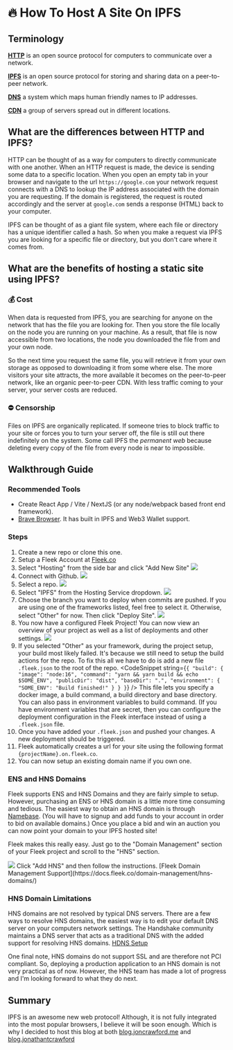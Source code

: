 


# 🔥 How To Host A Site On IPFS

## Terminology

**[HTTP](https://developer.mozilla.org/en-US/docs/Web/HTTP)** is an open source protocol for computers to communicate over a network.

**[IPFS](https://ipfs.io/)** is an open source protocol for storing and sharing data on a peer-to-peer network.

**[DNS](https://developer.mozilla.org/en-US/docs/Glossary/DNS)** a system which maps human friendly names to IP addresses.

**[CDN](https://developer.mozilla.org/en-US/docs/Glossary/CDN)** a group of servers spread out in different locations.

## What are the differences between HTTP and IPFS?

HTTP can be thought of as a way for computers to directly communicate with one another. When an HTTP request is made, the device is sending some data to a specific location.
When you open an empty tab in your browser and navigate to the url `https://google.com` your network request connects with a DNS to lookup the IP address associated with the domain you are requesting.
If the domain is registered, the request is routed accordingly and the server at `google.com` sends a response (HTML) back to your computer.

IPFS can be thought of as a giant file system, where each file or directory has a unique identifier called a hash. So when you make a request via IPFS you are looking for a specific file or directory, but you don't care where it comes from.

## What are the benefits of hosting a static site using IPFS?

### 💰 Cost

When data is requested from IPFS, you are searching for anyone on the network that has the file you are looking for.
Then you store the file locally on the node you are running on your machine.
As a result, that file is now accessible from two locations, the node you downloaded the file from and your own node.

So the next time you request the same file, you will retrieve it from your own storage as opposed to downloading it from some where else.
The more visitors your site attracts, the more available it becomes on the peer-to-peer network, like an organic peer-to-peer CDN.
With less traffic coming to your server, your server costs are reduced.

### ⛔️ Censorship

Files on IPFS are organically replicated. If someone tries to block traffic to your site or forces you to turn your server off, the file is still out there indefinitely on the system.
Some call IPFS the _permanent web_ because deleting every copy of the file from every node is near to impossible.

## Walkthrough Guide

### Recommended Tools

- Create React App / Vite / NextJS (or any node/webpack based front end framework).
- [Brave Browser](https://brave.com/). It has built in IPFS and Web3 Wallet support.

### Steps

1. Create a new repo or clone this one. <a href="https://github.com/jonathantcrawford/blog" target="_blank"><FontAwesomeIcon icon={faGithub}/></a>
2. Setup a Fleek Account at [Fleek.co](https://fleek.co/)
3. Select "Hosting" from the side bar and click "Add New Site"
   <img src={Screenshot_1URL} />
4. Connect with Github.
   <img src={Screenshot_2URL} />
5. Select a repo.
   <img src={Screenshot_3URL} />
6. Select "IPFS" from the Hosting Service dropdown.
   <img src={Screenshot_4URL} />
7. Choose the branch you want to deploy when commits are pushed.
   If you are using one of the frameworks listed, feel free to select it. Otherwise, select "Other" for now. Then click "Deploy Site".
   <img src={Screenshot_5URL} />
8. You now have a configured Fleek Project! You can now view an overview of your project as well as a list of deployments and other settings.
   <img src={Screenshot_6URL} />
9. If you selected "Other" as your framework, during the project setup, your build most likely failed. It's because we still need to setup the build actions for the repo.
   To fix this all we have to do is add a new file `.fleek.json` to the root of the repo.
   <CodeSnippet
     string={`{
    "build": {
        "image": "node:16",
        "command": "yarn && yarn build && echo $SOME_ENV",
        "publicDir": "dist",
        "baseDir": ".",
        "environment": {
            "SOME_ENV": "Build finished!"
        }
    }
}`}
   />
   This file lets you specify a docker image, a build command, a build directory
   and base directory. You can also pass in environment variables to build command.
   (If you have environment variables that are secret, then you can configure the
   deployment configuration in the Fleek interface instead of using a `.fleek.json`
   file.
10. Once you have added your `.fleek.json` and pushed your changes. A new deployment should be triggered.
11. Fleek automatically creates a url for your site using the following format `{projectName}.on.fleek.co`.
12. You can now setup an existing domain name if you own one.

### ENS and HNS Domains

Fleek supports ENS and HNS Domains and they are fairly simple to setup.
However, purchasing an ENS or HNS domain is a little more time consuming and tedious.
The easiest way to obtain an HNS domain is through [Namebase](https://www.namebase.io/).
(You will have to signup and add funds to your account in order to bid on available domains.)
Once you place a bid and win an auction you can now point your domain to your IPFS hosted site!

Fleek makes this really easy. Just go to the "Domain Management" section of your Fleek project and scroll to the "HNS" section.

<img src={Screenshot_7URL} />
Click "Add HNS" and then follow the instructions. [Fleek Domain Management Support](https://docs.fleek.co/domain-management/hns-domains/)

### HNS Domain Limitations

HNS domains are not resolved by typical DNS servers.
There are a few ways to resolve HNS domains, the easiest way is to edit your default DNS server on your computers network settings.
The Handshake community maintains a DNS server that acts as a traditional DNS with the added support for resolving HNS domains. [HDNS Setup](https://www.hdns.io/#macos)

One final note, HNS domains do not support SSL and are therefore not PCI compliant.
So, deploying a production application to an HNS domain is not very practical as of now.
However, the HNS team has made a lot of progress and I'm looking forward to what they do next.

## Summary

IPFS is an awesome new web protocol! Although, it is not fully integrated into the most popular browsers, I believe it will be soon enough.
Which is why I decided to host this blog at both [blog.joncrawford.me](https://blog.joncrawford.me) and [blog.jonathantcrawford](http://blog.jonathantcrawford)
